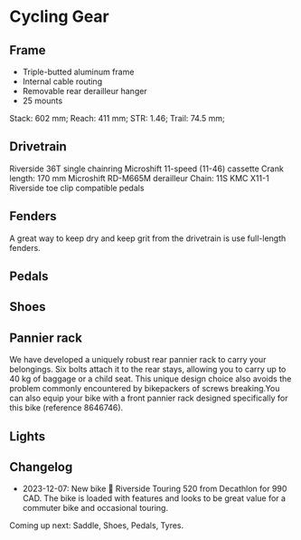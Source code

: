 # Cycling Gear

[dogpacking-the-moose]: https://www.dogpacking.au/riversidetouring520.html

## Frame

- Triple-butted aluminum frame
- Internal cable routing
- Removable rear derailleur hanger
- 25 mounts

Stack: 602 mm; Reach: 411 mm; STR: 1.46; Trail: 74.5 mm;

## Drivetrain

Riverside 36T single chainring
Microshift 11-speed (11-46) cassette
Crank length: 170 mm
Microshift RD-M665M derailleur
Chain: 11S KMC X11-1
Riverside toe clip compatible pedals

## Fenders

A great way to keep dry and keep grit from the drivetrain is use full-length
fenders.

## Pedals



## Shoes


## Pannier rack
We have developed a uniquely robust rear pannier rack to carry your belongings.
Six bolts attach it to the rear stays, allowing you to carry up to 40 kg of
baggage or a child seat. This unique design choice also avoids the problem
commonly encountered by bikepackers of screws breaking.You can also equip your
bike with a front pannier rack designed specifically for this bike (reference
8646746).

## Lights


## Changelog

- 2023-12-07: New bike 🎉 Riverside Touring 520 from Decathlon for 990 CAD. The
  bike is loaded with features and looks to be great value for a commuter bike
  and occasional touring.

Coming up next: Saddle, Shoes, Pedals, Tyres.

